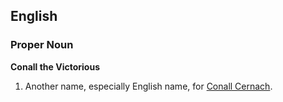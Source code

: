 ==English==

===Proper Noun===
'''Conall the Victorious'''

#Another name, especially English name, for [[Conall Cernach]].